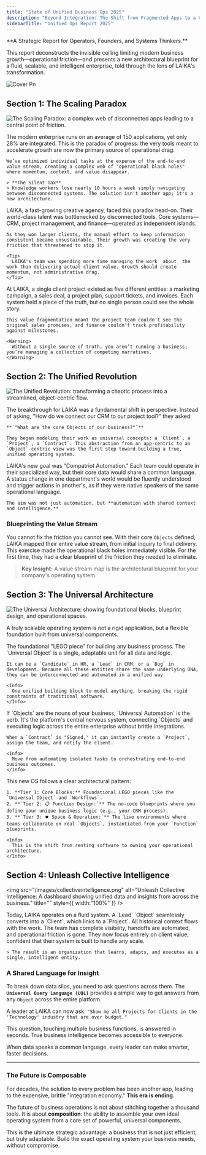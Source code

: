```yaml
---
title: "State of Unified Business Ops 2025"
description: "Beyond Integration: The Shift from Fragmented Apps to a Composable Operating System. A strategic report for operators, founders, and systems thinkers."
sidebarTitle: "Unified Ops Report 2025"
---
```


<Info>
  **A Strategic Report for Operators, Founders, and Systems Thinkers.**

  <br />

  This report deconstructs the invisible ceiling limiting modern business growth—operational friction—and presents a new architectural blueprint for a fluid, scalable, and intelligent enterprise, told through the lens of LAIKA's transformation.
</Info>

![Cover Pn](/images/Cover.png)

## Section 1: The Scaling Paradox

![The Scaling Paradox: a complex web of disconnected apps leading to a central point of friction.](/images/thescalingparadox.png)

<AccordionGroup>
  <Accordion title="The App-Sprawl Ceiling: When Progress Creates Friction" icon="grid-2-plus">
    The modern enterprise runs on an average of 150 applications, yet only 28% are integrated. This is the paradox of progress: the very tools meant to accelerate growth are now the primary source of operational drag.

    We’ve optimized individual tasks at the expense of the end-to-end value stream, creating a complex web of "operational black holes" where momentum, context, and value disappear.

    > **The Silent Tax**
    > Knowledge workers lose nearly 10 hours a week simply navigating between disconnected systems. The solution isn't another app; it's a new architecture.
  </Accordion>
  <Accordion title="Case Study: LAIKA's Tipping Point" icon="building">
    LAIKA, a fast-growing creative agency, faced this paradox head-on. Their world-class talent was bottlenecked by disconnected tools. Core systems—CRM, project management, and finance—operated as independent islands.

    As they won larger clients, the manual effort to keep information consistent became unsustainable. Their growth was creating the very friction that threatened to stop it.

    <Tip>
      LAIKA's team was spending more time managing the work _about_ the work than delivering actual client value. Growth should create momentum, not administrative drag.
    </Tip>
  </Accordion>
  <Accordion title="The Symptom: One Customer, Five Competing Truths" icon="diagram-project">
    At LAIKA, a single client project existed as five different entities: a marketing campaign, a sales deal, a project plan, support tickets, and invoices. Each system held a piece of the truth, but no single person could see the whole story.

    This value fragmentation meant the project team couldn't see the original sales promises, and finance couldn't track profitability against milestones.

    <Warning>
      Without a single source of truth, you aren’t running a business; you’re managing a collection of competing narratives.
    </Warning>
  </Accordion>
</AccordionGroup>

## Section 2: The Unified Revolution

![The Unified Revolution: transforming a chaotic process into a streamlined, object-centric flow.](/images/theunifiedrevolution.png)

<CardGroup cols={2}>
  <Card title="The Mental Shift: From Apps to Objects" icon="brain-circuit">
    The breakthrough for LAIKA was a fundamental shift in perspective. Instead of asking, "How do we connect our CRM to our project tool?" they asked:

    **`"What are the core Objects of our business?"`**

    They began modeling their work as universal concepts: a `Client`, a `Project`, a `Contract`. This abstraction from an app-centric to an `Object`-centric view was the first step toward building a true, unified operating system.
  </Card>
  <Card title="The New Goal: 'Compatriot' Automation" icon="wand-magic-sparkles">
    LAIKA's new goal was "Compatriot Automation." Each team could operate in their specialized way, but their core data would share a common language. A status change in one department's world would be fluently understood and trigger actions in another's, as if they were native speakers of the same operational language.

    The aim was not just automation, but **automation with shared context and intelligence.**
  </Card>
</CardGroup>

### Blueprinting the Value Stream

You cannot fix the friction you cannot see. With their core `Objects` defined, LAIKA mapped their entire value stream, from initial inquiry to final delivery. This exercise made the operational black holes immediately visible. For the first time, they had a clear blueprint of the friction they needed to eliminate.

> **Key Insight:** A value stream map is the architectural blueprint for your company's operating system.

## Section 3: The Universal Architecture

![The Universal Architecture: showing foundational blocks, blueprint design, and operational spaces.](/images/Theuniversalarchitecture.png)

A truly scalable operating system is not a rigid application, but a flexible foundation built from universal components.

<Tabs>
  <Tab title="Principle 1: Universal Object">
    The foundational "LEGO piece" for building any business process. The `Universal Object` is a single, adaptable unit for all data and logic.

    It can be a `Candidate` in HR, a `Lead` in CRM, or a `Bug` in development. Because all these entities share the same underlying DNA, they can be interconnected and automated in a unified way.

    <Info>
      One unified building block to model anything, breaking the rigid constraints of traditional software.
    </Info>
  </Tab>
  <Tab title="Principle 2: Universal Automation">
    If `Objects` are the nouns of your business, `Universal Automation` is the verb. It's the platform's central nervous system, connecting `Objects` and executing logic across the entire enterprise without brittle integrations.

    When a `Contract` is "Signed," it can instantly create a `Project`, assign the team, and notify the client.

    <Info>
      Move from automating isolated tasks to orchestrating end-to-end business outcomes.
    </Info>
  </Tab>
  <Tab title="The 3-Tier Architecture">
    This new OS follows a clear architectural pattern:

    1. **Tier 1: Core Blocks:** Foundational LEGO pieces like the `Universal Object` and `Workflows`.
    2. **`Tier 2: 📋 Function Design:`** The no-code blueprints where you define your unique business logic (e.g., your CRM process).
    3. **`Tier 3: ⏹️ Space & Operation:`** The live environments where teams collaborate on real `Objects`, instantiated from your `Function` blueprints.

    <Info>
      This is the shift from renting software to owning your operational architecture.
    </Info>
  </Tab>
</Tabs>

## Section 4: Unleash Collective Intelligence

<img
  src="/images/collectiveintelligence.png"
  alt="Unleash Collective Intelligence: A dashboard showing unified data and insights from across the business."
  title=""
  style={{ width:"100%" }}
/>

<CardGroup cols={1}>
  <Card title="LAIKA's New Reality: A Fluid System" icon="wind">
    Today, LAIKA operates on a fluid system. A `Lead` `Object` seamlessly converts into a `Client`, which links to a `Project`. All historical context flows with the work. The team has complete visibility, handoffs are automated, and operational friction is gone. They now focus entirely on client value, confident that their system is built to handle any scale.

    > The result is an organization that learns, adapts, and executes as a single, intelligent entity.
  </Card>
</CardGroup>

### A Shared Language for Insight

To break down data silos, you need to ask questions across them. The **`Universal Query Language (UQL)`** provides a simple way to get answers from any `Object` across the entire platform.

A leader at LAIKA can now ask:
`"Show me all Projects for Clients in the 'Technology' industry that are over budget."`

This question, touching multiple business functions, is answered in seconds. True business intelligence becomes accessible to everyone.

<Tip>
  When data speaks a common language, every leader can make smarter, faster decisions.
</Tip>

---

### The Future is Composable

For decades, the solution to every problem has been another app, leading to the expensive, brittle "integration economy." **This era is ending.**

The future of business operations is not about stitching together a thousand tools. It is about **composition**: the ability to assemble your own ideal operating system from a core set of powerful, universal components.

<Card title="Stop Integrating. Start Composing." icon="puzzle-piece" href="https://www.luklak.com">
  This is the ultimate strategic advantage: a business that is not just efficient, but truly adaptable. Build the exact operating system your business needs, without compromise.
</Card>